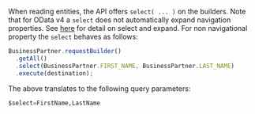 When reading entities, the API offers `select( ... )` on the builders.
Note that for OData v4 a `select` does not automatically expand navigation properties.
See [here](#expand-and-select) for detail on select and expand.
For non navigational property the `select` behaves as follows:

```ts
BusinessPartner.requestBuilder()
  .getAll()
  .select(BusinessPartner.FIRST_NAME, BusinessPartner.LAST_NAME)
  .execute(destination);
```

The above translates to the following query parameters:

```sql
$select=FirstName,LastName
```
